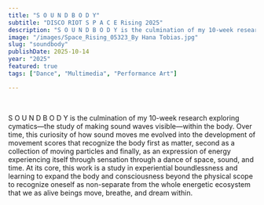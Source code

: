 ```yaml
---
title: "S O U N D B O D Y"
subtitle: "DISCO RIOT S P A C E Rising 2025"
description: "S O U N D B O D Y is the culmination of my 10-week research exploring cymatics—the study of making sound waves visible—within the body. "
image: "/images/Space_Rising_05323_By Hana Tobias.jpg"
slug: "soundbody"
publishDate: 2025-10-14
year: "2025"
featured: true
tags: ["Dance", "Multimedia", "Performance Art"]

---
```



<YouTube id="Ck8jzOpqXIk" />

<br />

S O U N D B O D Y is the culmination of my 10-week research exploring cymatics—the study of making sound waves visible—within the body. Over time, this curiosity of how sound moves me evolved into the development of movement scores that recognize the body first as matter, second as a collection of moving particles and finally, as an expression of energy experiencing itself through sensation through a dance of space, sound, and time. At its core, this work is a study in experiential boundlessness and learning to expand the body and consciousness beyond the physical scope to recognize oneself as non-separate from the whole energetic ecosystem that we as alive beings move, breathe, and dream within.